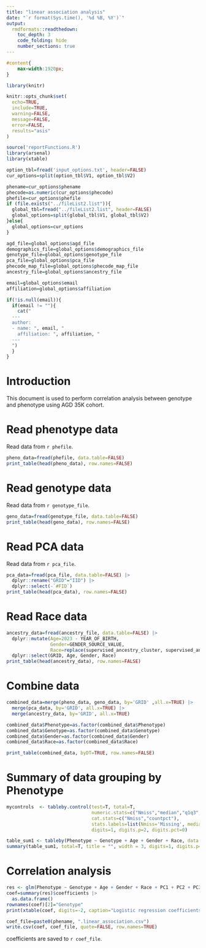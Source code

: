 ```yaml
---
title: "linear association analysis"
date: "`r format(Sys.time(), '%d %B, %Y')`"
output: 
  rmdformats::readthedown:
    toc_depth: 3
    code_folding: hide
    number_sections: true
---
```


```css
#content{
    max-width:1920px;
}
```

```r
library(knitr)

knitr::opts_chunk$set(
  echo=TRUE, 
  include=TRUE, 
  warning=FALSE, 
  message=FALSE, 
  error=FALSE,
  results="asis"
)
```

```r
source('reportFunctions.R')
library(arsenal)
library(xtable)

option_tbl=fread('input_options.txt', header=FALSE)
cur_options=split(option_tbl$V1, option_tbl$V2)

phename=cur_options$phename
phecode=as.numeric(cur_options$phecode)
phefile=cur_options$phefile
if (file.exists("../fileList2.list")){
  global_tbl=fread("../fileList2.list", header=FALSE)
  global_options=split(global_tbl$V1, global_tbl$V2)
}else{
  global_options=cur_options
}

agd_file=global_options$agd_file
demographics_file=global_options$demographics_file
genotype_file=global_options$genotype_file
pca_file=global_options$pca_file
phecode_map_file=global_options$phecode_map_file
ancestry_file=global_options$ancestry_file

email=global_options$email
affiliation=global_options$affiliation

if(!is.null(email)){
  if(email != ""){
    cat("
  ---
  author: 
  - name: ", email, "
    affiliation: ", affiliation, "
  ---
  ")
  }
}
```

# Introduction

This document is used to perform correlation analysis between genotype and phenotype using AGD 35K cohort.

# Read phenotype data

Read data from `r phefile`.

```r
pheno_data=fread(phefile, data.table=FALSE)
print_table(head(pheno_data), row.names=FALSE)
```

# Read genotype data

Read data from `r genotype_file`.

```r
geno_data=fread(genotype_file, data.table=FALSE)
print_table(head(geno_data), row.names=FALSE)
```

# Read PCA data

Read data from `r pca_file`.

```r
pca_data=fread(pca_file, data.table=FALSE) |>
  dplyr::rename("GRID"="IID") |>
  dplyr::select(-`#FID`)
print_table(head(pca_data), row.names=FALSE)
```

# Read Race data

```r
ancestry_data=fread(ancestry_file, data.table=FALSE) |>
  dplyr::mutate(Age=2023 - YEAR_OF_BIRTH,
                Gender=GENDER_SOURCE_VALUE,
                Race=replace(supervised_ancestry_cluster, supervised_ancestry_cluster=="Admixed (majority ancestry < 0.5)", "Admixed")) |>
  dplyr::select(GRID, Age, Gender, Race)
print_table(head(ancestry_data), row.names=FALSE)
```

# Combine data

```r
combined_data=merge(pheno_data, geno_data, by='GRID' ,all.x=TRUE) |>
  merge(pca_data, by='GRID', all.x=TRUE) |>
  merge(ancestry_data, by='GRID', all.x=TRUE)

combined_data$Phenotype=as.factor(combined_data$Phenotype)
combined_data$Genotype=as.factor(combined_data$Genotype)
combined_data$Gender=as.factor(combined_data$Gender)
combined_data$Race=as.factor(combined_data$Race)

print_table(combined_data, byDT=TRUE, row.names=FALSE)  
```

# Summary of data grouping by Phenotype

```r
mycontrols  <- tableby.control(test=T, total=T,
                               numeric.stats=c("Nmiss","median","q1q3","range"),
                               cat.stats=c("Nmiss","countpct"),
                               stats.labels=list(Nmiss='Missing', median='Median', range='Range'),
                               digits=1, digits.p=2, digits.pct=0)

table_sum1 <- tableby(Phenotype ~ Genotype + Age + Gender + Race, data = combined_data, control=mycontrols)
summary(table_sum1, total=T, title = "", width = 3, digits=1, digits.p=2, digits.pct=0, pfootnote = TRUE)
```

# Correlation analysis

```r
res <- glm(Phenotype ~ Genotype + Age + Gender + Race + PC1 + PC2 + PC3 + PC4 + PC5 + PC6 + PC7 + PC8 + PC9 + PC10, family=binomial(link="logit"), data=combined_data)
coef=summary(res)$coefficients |>
  as.data.frame() 
rownames(coef)[2]="Genotype"
print(xtable(coef, digits=-2, caption="Logistic regression coefficients"),type='html')
```

```r
coef_file=paste0(phename, ".linear_association.csv")
write.csv(coef, coef_file, quote=FALSE, row.names=TRUE)
```

coefficients are saved to `r coef_file`.

